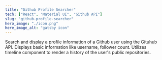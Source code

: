```yaml
---
title: "Github Profile Searcher"
tech: ["React", "Material UI", "Github API"]
slug: "github-profile-searcher"
hero_image: "./icon.png"
here_image_alt: "gatsby icon"
---
```


Search and display a profile information of a Github user using the Gituhub API. Displays basic
information like username, follower count. Utilizes timeline component to render a history of
the user's public repositories.

